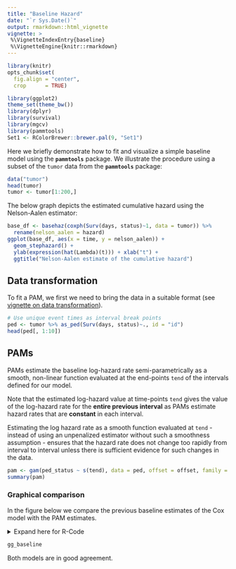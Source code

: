 ```yaml
---
title: "Baseline Hazard"
date: "`r Sys.Date()`"
output: rmarkdown::html_vignette
vignette: >
 %\VignetteIndexEntry{baseline}
 %\VignetteEngine{knitr::rmarkdown}
---
```


```r
library(knitr)
opts_chunk$set(
  fig.align = "center",
  crop      = TRUE)
```


```r
library(ggplot2)
theme_set(theme_bw())
library(dplyr)
library(survival)
library(mgcv)
library(pammtools)
Set1 <- RColorBrewer::brewer.pal(9, "Set1")
```


Here we briefly demonstrate how to fit and visualize a simple
baseline model using the **`pammtools`** package.
We illustrate the procedure using a subset of the `tumor` data from the **`pammtools`**
package:

```r
data("tumor")
head(tumor)
tumor <- tumor[1:200,]
```

The below graph depicts the estimated cumulative hazard using the
Nelson-Aalen estimator:


```r
base_df <- basehaz(coxph(Surv(days, status)~1, data = tumor)) %>%
  rename(nelson_aalen = hazard)
ggplot(base_df, aes(x = time, y = nelson_aalen)) +
  geom_stephazard() +
  ylab(expression(hat(Lambda)(t))) + xlab("t") +
  ggtitle("Nelson-Aalen estimate of the cumulative hazard")
```


## Data transformation
To fit a PAM, we first we need to bring the data in a suitable format
(see [vignette on data transformation](data-transformation.html)).

```r
# Use unique event times as interval break points
ped <- tumor %>% as_ped(Surv(days, status)~., id = "id")
head(ped[, 1:10])
```

## PAMs
PAMs estimate the baseline log-hazard rate semi-parametrically as a smooth, non-linear function evaluated at the end-points `tend` of the intervals defined
for our model.

Note that the estimated log-hazard value at time-points `tend` gives the value
of the log-hazard rate for the **entire previous interval** as PAMs estimate
hazard rates that are **constant** in each interval.

Estimating the log hazard rate as a smooth function evaluated at `tend` -
instead of using an unpenalized estimator without such a smoothness assumption -
ensures that the hazard rate does not change too rapidly from interval to
interval unless there is sufficient evidence for such changes in the data.

```r
pam <- gam(ped_status ~ s(tend), data = ped, offset = offset, family = poisson())
summary(pam)
```

### Graphical comparison

In the figure below we compare the previous baseline estimates of the Cox model with the PAM estimates.

<details>
  <summary>Expand here for R-Code</summary>

```r
# Create new data set with one row per unique interval
# and add information about the cumulative hazard estimate
int_df <- make_newdata(ped, tend = unique(tend)) %>%
  add_cumu_hazard(pam)

gg_baseline <- ggplot(int_df, aes(x = tend)) +
  geom_line(aes(y = cumu_hazard, col = "PAM")) +
  geom_stephazard(data = base_df, aes(x=time, y = nelson_aalen, col = "Nelson-Aalen")) +
  scale_color_manual(
    name   = "Method",
    values = c("PAM" = "black", "Nelson-Aalen" = Set1[1])) +
  theme(legend.position = "bottom") +
  ylab(expression(hat(Lambda)(t))) + xlab("t") +
  ggtitle(paste0("Comparison of cumulative hazards estimated by\n",
    "Cox-PH (Nelson-Aalen) vs. PAM"))
```

</details>

```r
gg_baseline
```

Both models are in good agreement.

